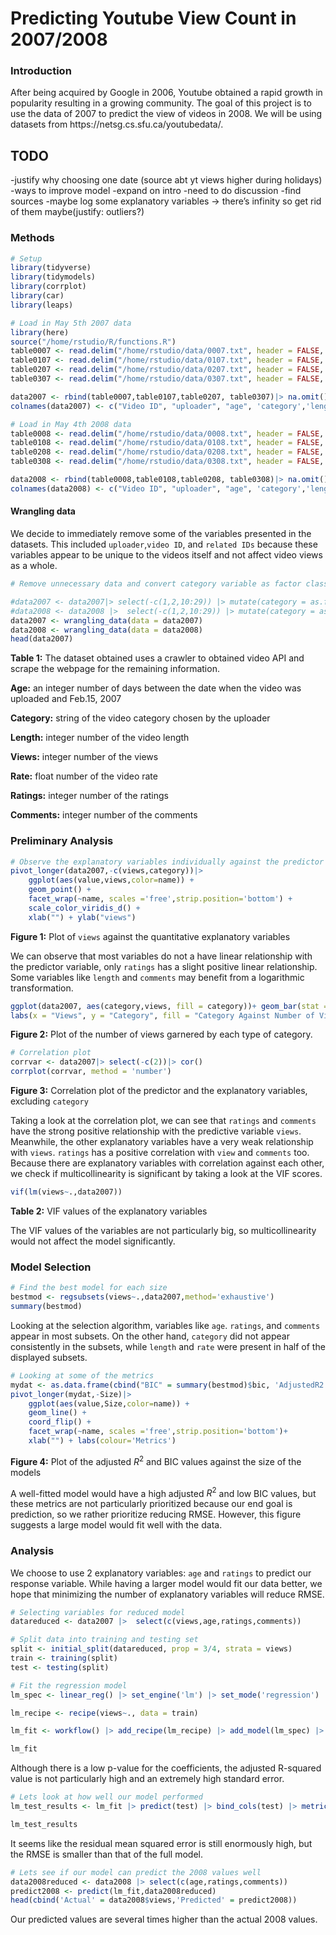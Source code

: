 # Predicting Youtube View Count in 2007/2008

### Introduction

After being acquired by Google in 2006, Youtube obtained a rapid growth in popularity resulting in a growing community. The goal of this project is to use the data of 2007 to predict the view of videos in 2008. We will be using datasets from https://netsg.cs.sfu.ca/youtubedata/. 

## TODO
-justify why choosing one date (source abt yt views higher during holidays)
-ways to improve model
-expand on intro
-need to do discussion
-find sources
-maybe log some explanatory variables -> there's infinity so get rid of them maybe(justify: outliers?)

### Methods

```r
# Setup
library(tidyverse)
library(tidymodels)
library(corrplot)
library(car)
library(leaps)
```

```r
# Load in May 5th 2007 data
library(here)
source("/home/rstudio/R/functions.R")
table0007 <- read.delim("/home/rstudio/data/0007.txt", header = FALSE, sep = "\t", dec = ".")
table0107 <- read.delim("/home/rstudio/data/0107.txt", header = FALSE, sep = "\t", dec = ".")
table0207 <- read.delim("/home/rstudio/data/0207.txt", header = FALSE, sep = "\t", dec = ".")
table0307 <- read.delim("/home/rstudio/data/0307.txt", header = FALSE, sep = "\t", dec = ".")

data2007 <- rbind(table0007,table0107,table0207, table0307)|> na.omit()
colnames(data2007) <- c("Video ID", "uploader", "age", 'category','length','views','rate','ratings','comments','related IDs')

# Load in May 4th 2008 data
table0008 <- read.delim("/home/rstudio/data/0008.txt", header = FALSE, sep = "\t", dec = ".")
table0108 <- read.delim("/home/rstudio/data/0108.txt", header = FALSE, sep = "\t", dec = ".")
table0208 <- read.delim("/home/rstudio/data/0208.txt", header = FALSE, sep = "\t", dec = ".")
table0308 <- read.delim("/home/rstudio/data/0308.txt", header = FALSE, sep = "\t", dec = ".")

data2008 <- rbind(table0008,table0108,table0208, table0308)|> na.omit()
colnames(data2008) <- c("Video ID", "uploader", "age", 'category','length','views','rate','ratings','comments','related IDs')
```

#### Wrangling data
We decide to immediately remove some of the variables presented in the datasets. This included `uploader`,`video ID`, and `related IDs` because these variables appear to be unique to the videos itself and not affect video views as a whole.

```r
# Remove unnecessary data and convert category variable as factor class

#data2007 <- data2007|> select(-c(1,2,10:29)) |> mutate(category = as.factor(category))
#data2008 <- data2008 |>  select(-c(1,2,10:29)) |> mutate(category = as.factor(category))
data2007 <- wrangling_data(data = data2007)
data2008 <- wrangling_data(data = data2008)
head(data2007)
```

**Table 1:** The dataset obtained uses a crawler to obtained video API and scrape the webpage for the remaining information.

**Age:** an integer number of days between the date when the video was uploaded and Feb.15, 2007

**Category:** string of the video category chosen by the uploader

**Length:** integer number of the video length

**Views:** integer number of the views

**Rate:** float number of the video rate

**Ratings:** integer number of the ratings

**Comments:** integer number of the comments

### Preliminary Analysis

```r
# Observe the explanatory variables individually against the predictor
pivot_longer(data2007,-c(views,category))|> 
    ggplot(aes(value,views,color=name)) +
    geom_point() +
    facet_wrap(~name, scales ='free',strip.position='bottom') + 
    scale_color_viridis_d() + 
    xlab("") + ylab("views")
```

**Figure 1:** Plot of `views` against the quantitative explanatory variables

We can observe that most variables do not a have linear relationship with the predictor variable, only `ratings` has a slight positive linear relationship. Some variables like `length` and `comments` may benefit from a logarithmic transformation.

```r
ggplot(data2007, aes(category,views, fill = category))+ geom_bar(stat = 'identity')+coord_flip() +
labs(x = "Views", y = "Category", fill = "Category Against Number of Views")
```

**Figure 2:** Plot of the number of views garnered by each type of category.

```r
# Correlation plot
corrvar <- data2007|> select(-c(2))|> cor()
corrplot(corrvar, method = 'number')
```

**Figure 3:** Correlation plot of the predictor and the explanatory variables, excluding `category`

Taking a look at the correlation plot, we can see that `ratings` and `comments` have the strong positive relationship with the predictive variable `views`. Meanwhile, the other explanatory variables have a very weak relationship with `views`. `ratings` has a positive correlation with `view` and `comments` too. Because there are explanatory variables with correlation against each other, we check if multicollinearity is significant by taking a look at the VIF scores.

```r
vif(lm(views~.,data2007))
```

**Table 2:** VIF values of the explanatory variables

The VIF values of the variables are not particularly big, so multicollinearity would not affect the model significantly. 

### Model Selection

```r
# Find the best model for each size
bestmod <- regsubsets(views~.,data2007,method='exhaustive')
summary(bestmod)
```

Looking at the selection algorithm, variables like `age`. `ratings`, and `comments` appear in most subsets. On the other hand, `category` did not appear consistently in the subsets, while `length` and `rate` were present in half of the displayed subsets.

```r
# Looking at some of the metrics
mydat <- as.data.frame(cbind("BIC" = summary(bestmod)$bic, 'AdjustedR2'= summary(bestmod)$adjr2, 'Size' = 1:8))
pivot_longer(mydat,-Size)|> 
    ggplot(aes(value,Size,color=name)) +
    geom_line() +
    coord_flip() +
    facet_wrap(~name, scales ='free',strip.position='bottom')+
    xlab("") + labs(colour='Metrics')
```

**Figure 4:** Plot of the adjusted $R^2$ and BIC values against the size of the models

A well-fitted model would have a high adjusted $R^2$ and low BIC values, but these metrics are not particularly prioritized because our end goal is prediction, so we rather prioritize reducing RMSE. However, this figure suggests a large model would fit well with the data.

### Analysis

We choose to use 2 explanatory variables: `age` and `ratings` to predict our response variable. While having a larger model would fit our data better, we hope that minimizing the number of explanatory variables will reduce RMSE.

```r
# Selecting variables for reduced model
datareduced <- data2007 |>  select(c(views,age,ratings,comments))
```

```r
# Split data into training and testing set
split <- initial_split(datareduced, prop = 3/4, strata = views)
train <- training(split)
test <- testing(split)

# Fit the regression model
lm_spec <- linear_reg() |> set_engine('lm') |> set_mode('regression')

lm_recipe <- recipe(views~., data = train)

lm_fit <- workflow() |> add_recipe(lm_recipe) |> add_model(lm_spec) |> fit(data = train)

lm_fit
```

Although there is a low p-value for the coefficients, the adjusted R-squared value is not particularly high and an extremely high standard error.

```r
# Lets look at how well our model performed
lm_test_results <- lm_fit |> predict(test) |> bind_cols(test) |> metrics(truth = views, estimate = .pred)

lm_test_results
```

It seems like the residual mean squared error is still enormously high, but the RMSE is smaller than that of the full model.

```r
# Lets see if our model can predict the 2008 values well
data2008reduced <- data2008 |> select(c(age,ratings,comments))
predict2008 <- predict(lm_fit,data2008reduced)
head(cbind('Actual' = data2008$views,'Predicted' = predict2008))
```

Our predicted values are several times higher than the actual 2008 values.

